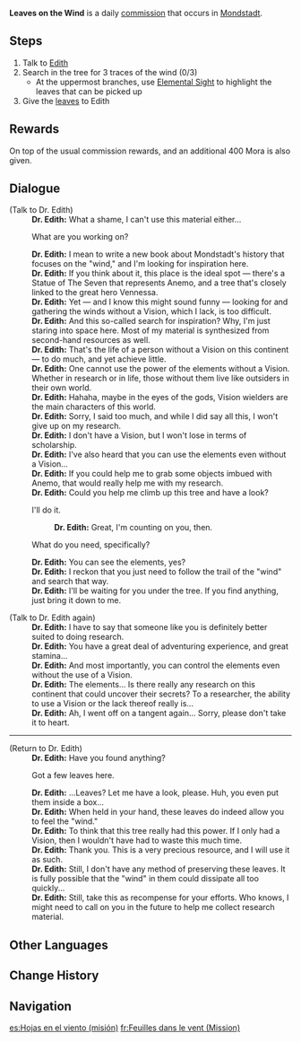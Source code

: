 {{About|the commission|the Event Wish|Leaves in the Wind}}
{{Quest Infobox
|id            = 20703
|type          = Commission
|image         = Commission Leaves in the Wind.png
|summary       = Dr. Edith asks the Traveler to retrieve objects imbued with Anemo from the tree at Windrise so that she may be inspired when writing her new book about Anemo.
|startLocation = [[Windrise]], [[Mondstadt]]
|characters    = Dr. Edith; Traveler
|region        = Mondstadt
|npc           = Dr. Edith
|other         = 
*AR-Dependent Rewards
*Additional Rewards:
{{Card|Windwheel Aster|1}}
{{Card|Mora|400}}
}}
'''Leaves on the Wind''' is a daily [[commission]] that occurs in [[Mondstadt]].

==Steps==
#Talk to [[Edith]]
#Search in the tree for 3 traces of the wind (0/3)
#*At the uppermost branches, use [[Elemental Sight]] to highlight the leaves that can be picked up
#Give the [[Box of Leaves|leaves]] to Edith

==Rewards==
{{Commission Rewards|low}}

On top of the usual commission rewards, {{item|Windwheel Aster|25|x=1}} and an additional 400 Mora is also given.

==Dialogue==
{{Quest Description| Edith wants to write a new book about Anemo, but she's looking for some inspiration...}}
<!--quest refers to her as "Edith", dialogue uses Dr.-->
{{Dialogue start}}
;(Talk to Dr. Edith)
:'''Dr. Edith:''' What a shame, I can't use this material either...
:{{DIcon}} What are you working on?
:'''Dr. Edith:''' I mean to write a new book about Mondstadt's history that focuses on the "wind," and I'm looking for inspiration here.
:'''Dr. Edith:''' If you think about it, this place is the ideal spot &mdash; there's a Statue of The Seven that represents Anemo, and a tree that's closely linked to the great hero Vennessa.
:'''Dr. Edith:''' Yet &mdash; and I know this might sound funny &mdash; looking for and gathering the winds without a Vision, which I lack, is too difficult.
:'''Dr. Edith:''' And this so-called search for inspiration? Why, I'm just staring into space here. Most of my material is synthesized from second-hand resources as well.
:'''Dr. Edith:''' That's the life of a person without a Vision on this continent &mdash; to do much, and yet achieve little.
:'''Dr. Edith:''' One cannot use the power of the elements without a Vision. Whether in research or in life, those without them live like outsiders in their own world.
:'''Dr. Edith:''' Hahaha, maybe in the eyes of the gods, Vision wielders are the main characters of this world.
:'''Dr. Edith:''' Sorry, I said too much, and while I did say all this, I won't give up on my research.
:'''Dr. Edith:''' I don't have a Vision, but I won't lose in terms of scholarship.
:'''Dr. Edith:''' I've also heard that you can use the elements even without a Vision...
:'''Dr. Edith:''' If you could help me to grab some objects imbued with Anemo, that would really help me with my research.
:'''Dr. Edith:''' Could you help me climb up this tree and have a look?
:{{DIcon}} I'll do it.
::'''Dr. Edith:''' Great, I'm counting on you, then.
:{{DIcon}} What do you need, specifically?
:'''Dr. Edith:''' You can see the elements, yes?
:'''Dr. Edith:''' I reckon that you just need to follow the trail of the "wind" and search that way.
:'''Dr. Edith:''' I'll be waiting for you under the tree. If you find anything, just bring it down to me.

;(Talk to Dr. Edith again)
:'''Dr. Edith:''' I have to say that someone like you is definitely better suited to doing research.
:'''Dr. Edith:''' You have a great deal of adventuring experience, and great stamina...
:'''Dr. Edith:''' And most importantly, you can control the elements even without the use of a Vision.
:'''Dr. Edith:''' The elements... Is there really any research on this continent that could uncover their secrets? To a researcher, the ability to use a Vision or the lack thereof really is...
:'''Dr. Edith:''' Ah, I went off on a tangent again... Sorry, please don't take it to heart.
----
;(Return to Dr. Edith)
:'''Dr. Edith:''' Have you found anything?
:{{DIcon}} Got a few leaves here.
:'''Dr. Edith:''' ...Leaves? Let me have a look, please. Huh, you even put them inside a box...
:'''Dr. Edith:''' When held in your hand, these leaves do indeed allow you to feel the "wind."
:'''Dr. Edith:''' To think that this tree really had this power. If I only had a Vision, then I wouldn't have had to waste this much time.
:'''Dr. Edith:''' Thank you. This is a very precious resource, and I will use it as such.
:'''Dr. Edith:''' Still, I don't have any method of preserving these leaves. It is fully possible that the "wind" in them could dissipate all too quickly...
:'''Dr. Edith:''' Still, take this as recompense for your efforts. Who knows, I might need to call on you in the future to help me collect research material.
{{Dialogue end}}

==Other Languages==
{{Other Languages
|en      = Leaves on the Wind
|zhs     = 落叶归风
|zhs_rm  = Luòyè Guī Fēng
|zht     = 落葉歸風
|zht_rm  = Luòyè Guī Fēng
|zh_tl   = Fallen Leaves Returning to the Wind
|ja      = 落ちた葉は風となる
|ja_rm   = Ochita Ha wa Kaze to Naru
|ja_tl   = Fallen Leaves Riding with the Wind
|ko      = 낙엽은 바람으로 돌아간다
|ko_rm   = 
|ko_tl   = 
|es      = Hojas en el viento
|es_tl   = 
|fr      = Feuilles dans le vent
|fr_tl   = Leaves in the Wind
|ru      = Листва на ветру
|ru_tl   = 
|th      = ใบไม้ที่ร่วงหล่นกับสายลมที่พัดพา
|th_rm   = Baimai thi Ruang Lon Kap Sailom thi Phatpha
|th_tl   = The Falling Leaves and the Blowing Wind
|vi      = Lá Rụng Về Cội
|vi_tl   = 
|de      = Fallende Blätter im Wind
|de_tl   = Falling Leaves in the Wind
|id      = Daun yang Mengendarai Angin
|id_tl   = Leaves that Riding the Wind
|pt      = Folhas ao Vento
|pt_tl   = 
}}

==Change History==
{{Change History|1.0}}

==Navigation==
{{Commission Navbox|Mondstadt|Standalone}}

[[es:Hojas en el viento (misión)]]
[[fr:Feuilles dans le vent (Mission)]]